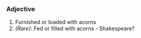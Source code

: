 ===Adjective===
#Furnished or loaded with acorns
#''(Rare):'' Fed or filled with acorns - Shakespeare?